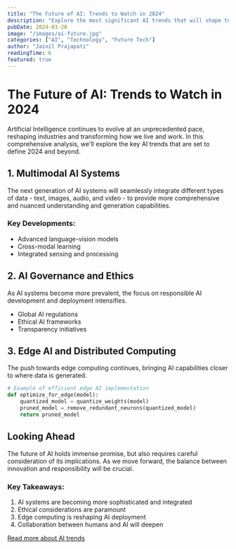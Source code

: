 ```yaml
---
title: "The Future of AI: Trends to Watch in 2024"
description: "Explore the most significant AI trends that will shape technology and society in 2024 and beyond."
pubDate: 2024-03-20
image: "/images/ai-future.jpg"
categories: ["AI", "Technology", "Future Tech"]
author: "Jainil Prajapati"
readingTime: 6
featured: true
---
```


# The Future of AI: Trends to Watch in 2024

Artificial Intelligence continues to evolve at an unprecedented pace, reshaping industries and transforming how we live and work. In this comprehensive analysis, we'll explore the key AI trends that are set to define 2024 and beyond.

## 1. Multimodal AI Systems

The next generation of AI systems will seamlessly integrate different types of data - text, images, audio, and video - to provide more comprehensive and nuanced understanding and generation capabilities.

### Key Developments:

- Advanced language-vision models
- Cross-modal learning
- Integrated sensing and processing

## 2. AI Governance and Ethics

As AI systems become more prevalent, the focus on responsible AI development and deployment intensifies.

- Global AI regulations
- Ethical AI frameworks
- Transparency initiatives

## 3. Edge AI and Distributed Computing

The push towards edge computing continues, bringing AI capabilities closer to where data is generated.

```python
# Example of efficient edge AI implementation
def optimize_for_edge(model):
    quantized_model = quantize_weights(model)
    pruned_model = remove_redundant_neurons(quantized_model)
    return pruned_model
```

## Looking Ahead

The future of AI holds immense promise, but also requires careful consideration of its implications. As we move forward, the balance between innovation and responsibility will be crucial.

### Key Takeaways:

1. AI systems are becoming more sophisticated and integrated
2. Ethical considerations are paramount
3. Edge computing is reshaping AI deployment
4. Collaboration between humans and AI will deepen

[Read more about AI trends](/category/ai)
